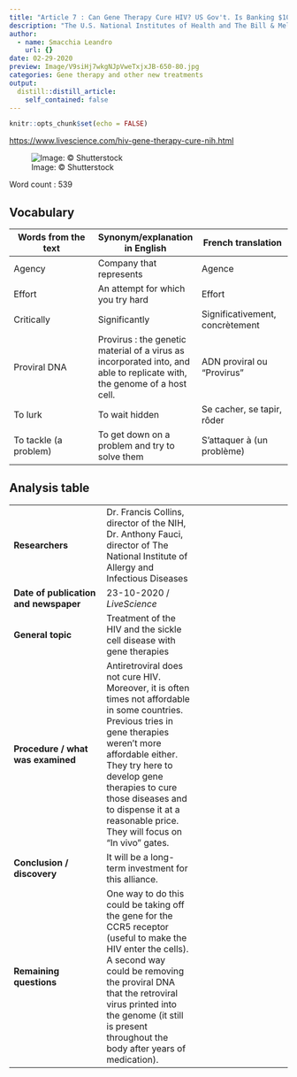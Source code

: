 ```yaml
---
title: "Article 7 : Can Gene Therapy Cure HIV? US Gov't. Is Banking $100 Million On It."
description: "The U.S. National Institutes of Health and The Bill & Melinda Gates Foundation are willing to cure HIV and sickle cell disease with gene therapies and will invest each 100 million dollars in 4 years on it."
author:
  - name: Smacchia Leandro
    url: {}
date: 02-29-2020
preview: Image/V9siHj7wkgNJpVweTxjxJB-650-80.jpg
categories: Gene therapy and other new treatments
output:
  distill::distill_article:
    self_contained: false
---
```


```r
knitr::opts_chunk$set(echo = FALSE)
```

<https://www.livescience.com/hiv-gene-therapy-cure-nih.html>


![Image: © Shutterstock](Image/V9siHj7wkgNJpVweTxjxJB-650-80.jpg)


Word count : 539


## Vocabulary 

| Words from the text | Synonym/explanation in English | French translation |
|--|--|--|
| Agency | Company that represents | Agence |
| Effort | An attempt for which you try hard | Effort |
| Critically | Significantly| Significativement, concrètement |
| Proviral DNA | Provirus : the genetic material of a virus as incorporated into, and able to replicate with, the genome of a host cell. | ADN proviral ou "Provirus" |
| To lurk | To wait hidden | Se cacher, se tapir, rôder |
| To tackle (a problem) | To get down on a problem and try to solve them | S'attaquer à (un problème) |


## Analysis table 

|  |  |  |
|--|--|--|
| **Researchers** | Dr. Francis Collins, director of the NIH, Dr. Anthony Fauci, director of The National Institute of Allergy and Infectious Diseases |
| **Date of publication and newspaper** | 23-10-2020 / *LiveScience* |
| **General topic** | Treatment of the HIV and the sickle cell disease with gene therapies |
| **Procedure / what was examined** | Antiretroviral does not cure HIV. Moreover, it is often times not affordable in some countries. Previous tries in gene therapies weren't more affordable either. They try here to develop gene therapies to cure those diseases and to dispense it at a reasonable price. They will focus on "In vivo" gates. |
| **Conclusion / discovery** | It will be a long-term investment for this alliance. |
| **Remaining questions** | One way to do this could be taking off the gene for the CCR5 receptor (useful to make the HIV enter the cells). A second way could be removing the proviral DNA that the retroviral virus printed into the genome (it still is present throughout the body after years of medication). |


